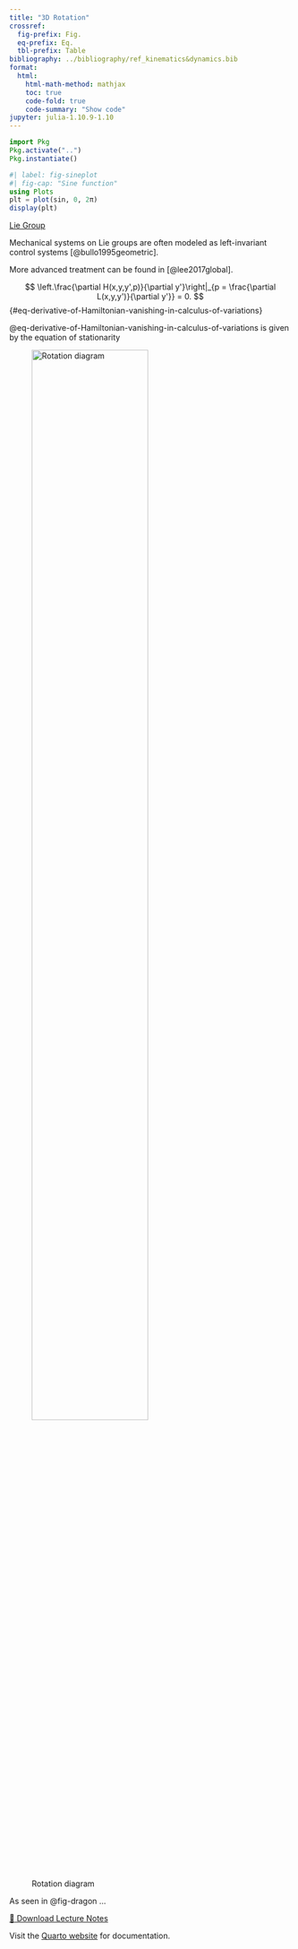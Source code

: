 ```yaml
---
title: "3D Rotation"
crossref:
  fig-prefix: Fig.
  eq-prefix: Eq.
  tbl-prefix: Table
bibliography: ../bibliography/ref_kinematics&dynamics.bib
format:
  html:
    html-math-method: mathjax
    toc: true
    code-fold: true
    code-summary: "Show code"
jupyter: julia-1.10.9-1.10
---
```


```julia
import Pkg
Pkg.activate("..")
Pkg.instantiate()
```

```julia
#| label: fig-sineplot
#| fig-cap: "Sine function"
using Plots
plt = plot(sin, 0, 2π)
display(plt)

```

[Lie Group](lie_group.qmd)


Mechanical systems on Lie groups are often modeled as left-invariant control systems [@bullo1995geometric].

More advanced treatment can be found in [@lee2017global].


$$
 \left.\frac{\partial H(x,y,y',p)}{\partial y'}\right|_{p = \frac{\partial L(x,y,y')}{\partial y'}} = 0.
$${#eq-derivative-of-Hamiltonian-vanishing-in-calculus-of-variations}

@eq-derivative-of-Hamiltonian-vanishing-in-calculus-of-variations is given by the equation of stationarity


![Rotation diagram](../figures/dragon.png){#fig-dragon width=70%}

As seen in @fig-dragon ...


[📄 Download Lecture Notes](../pdfs/Ceres-NMPC_eng.pdf)


Visit the [Quarto website](https://quarto.org) for documentation.
